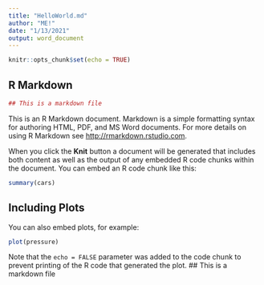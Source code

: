 ---
title: "HelloWorld.md"
author: "ME!"
date: "1/13/2021"
output: word_document
---

```{r setup, include=FALSE}
knitr::opts_chunk$set(echo = TRUE)
```

## R Markdown
```{r}
## This is a markdown file
```

This is an R Markdown document. Markdown is a simple formatting syntax for authoring HTML, PDF, and MS Word documents. For more details on using R Markdown see <http://rmarkdown.rstudio.com>.

When you click the **Knit** button a document will be generated that includes both content as well as the output of any embedded R code chunks within the document. You can embed an R code chunk like this:

```{r cars}
summary(cars)
```

## Including Plots

You can also embed plots, for example:

```{r pressure, echo=FALSE}
plot(pressure)
```

Note that the `echo = FALSE` parameter was added to the code chunk to prevent printing of the R code that generated the plot.
## This is a markdown file


